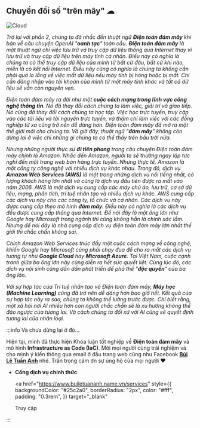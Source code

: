 ## Chuyển đổi số "trên mây" ☁

![Cloud](../img/cloud.png)

_Trở lại với phần 2, chúng ta đã nhắc đến thuật ngữ **Điện toán đám mây** khi bàn về câu chuyện OpenAI "**oanh tạc**"
toàn cầu. **Điện toán đám mây** là một thuật ngữ chỉ việc lưu trữ và truy cập dữ liệu thông qua Internet thay vì lưu trữ
và truy cập dữ liệu trên máy tính cá nhân. Điều này có nghĩa là chúng ta có thể truy cập dữ liệu của mình từ bất cứ đâu,
bất cứ khi nào, miễn là có kết nối Internet. Điều này cũng có nghĩa là chúng ta không cần phải quá lo lắng về việc
mất dữ liệu nếu máy tính bị hỏng hoặc bị mất. Chỉ cần đăng nhập vào tài khoản của mình từ một máy tính khác
và tất cả dữ liệu sẽ vẫn còn nguyên vẹn._

_Điện toán đám mây ra đời như một **cuộc cách mạng trong lĩnh vực công nghệ thông tin**. Nó đã thay đổi cách chúng ta
làm việc, giải trí và giao tiếp. Nó cũng đã thay đổi cách chúng ta học tập. Việc học trực tuyến, truy cập vào các
tài liệu và tài nguyên trực tuyến, và thậm chí làm việc với các đồng nghiệp từ xa cũng trở nên dễ dàng hơn.
Điện toán đám mây đã mở ra một thế giới mới cho chúng ta. Và giờ đây, thuật ngữ "**đám mây**" không còn dừng lại ở
việc chỉ những gì chúng ta có thể thấy trên bầu trời nữa._

_Nhưng những người thực sự **đi tiên phong** trong câu chuyện Điện toán đám mây chính là Amazon. Nhắc đến Amazon, người
ta sẽ thường ngay lập tức nghĩ đến một trang web bán hàng trực tuyến. Nhưng thực tế, Amazon là một công ty công nghệ với
nhiều dịch vụ khác nhau. Trong đó, dịch vụ **Amazon Web Services (AWS)** là một trong những dịch vụ nổi tiếng nhất,
có lượng khách hàng lớn nhất và cũng là dịch vụ đầu tiên được ra mắt vào năm 2006. AWS là một dịch vụ cung cấp các
máy chủ ảo, lưu trữ, cơ sở dữ liệu, mạng, phân tích, trí tuệ nhân tạo và nhiều dịch vụ khác. AWS cung cấp các dịch vụ
này cho các công ty, tổ chức và cá nhân. Các dịch vụ này được cung cấp theo mô hình **đám mây**. Điều này có nghĩa là
các dịch vụ đều được cung cấp thông qua Internet. Để nói đây là một ông lớn như Google hay Microsoft trong ngành thì
cũng không hẳn là chính xác lắm. Nhưng để nói đây là nhà cung cấp dịch vụ điện toán đám mây lớn nhất thế giới thì
chắc chắn không sai._

_Chính Amazon Web Services thúc đẩy một cuộc cách mạng về công nghệ, khiến Google hay Microsoft cũng phải chạy đua để
cho ra mắt các dịch vụ tương tự như **Google Cloud** hay **Microsoft Azure**. Tại Việt Nam, cuộc cạnh tranh giữa ba ông
lớn này cũng diễn ra hết sức quyết liệt. Cùng lúc đó, các dịch vụ nội sinh cũng dần dần phát triển để phá thế
"**độc quyền**" của ba ông lớn._

_Với sự hợp tác của Trí tuệ nhân tạo và Điện toán đám mây, **Máy học (Machine Learning)** cũng đã trở nên dễ dàng hơn
bao giờ hết. Kết quả của sự hợp tác này ra sao, chúng ta không thể lường trước được. Chỉ biết rằng, một xã hội nơi AI
nhiều hơn con người chắc chắn sẽ là xu hướng không thể đảo ngược của tương lai. Và cách chúng ta đối xử với AI cũng sẽ
quyết định tương lai của nhân loại._

:::info Và chưa dừng lại ở đó...

Hiện tại, mình đã thực hiện Khóa luận tốt nghiệp về **Điện toán đám mây** và mô hình **Infrastructure as Code (IaC)**.
Mời mọi người cùng trải nghiệm và cho mình ý kiến thông qua email ở đầu trang web cũng như Facebook
**[Bùi Lê Tuấn Anh](https://fb.com/buile.tuananh)** nhé. Trân trọng cảm ơn sự ủng hộ của mọi người ❤

- **Cổng dịch vụ chính thức**:

  <a
    href="https://www.builetuananh.name.vn/services"
    style={{
      backgroundColor: "#25c2a0",
      borderRadius: "2px",
      color: "#fff",
      padding: "0.3rem",
    }}
    target="_blank"
  >
    Truy cập
  </a>

:::
